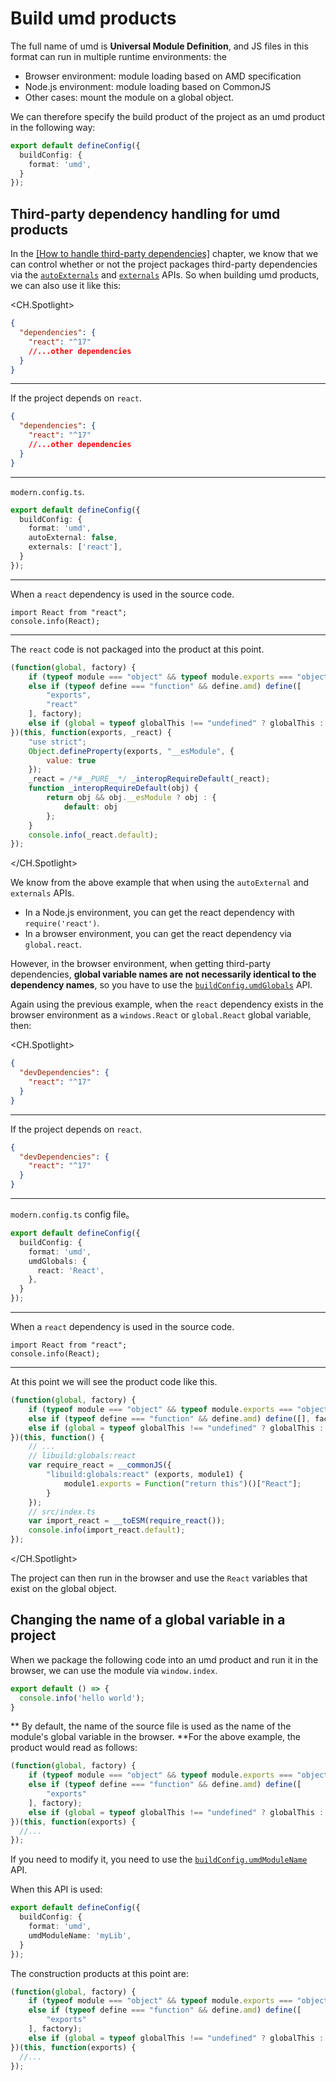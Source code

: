 # Build umd products

The full name of umd is **Universal Module Definition**, and JS files in this format can run in multiple runtime environments: the

* Browser environment: module loading based on AMD specification
* Node.js environment: module loading based on CommonJS
* Other cases: mount the module on a global object.

We can therefore specify the build product of the project as an umd product in the following way:

``` ts
export default defineConfig({
  buildConfig: {
    format: 'umd',
  }
});
```

## Third-party dependency handling for umd products

In the [[How to handle third-party dependencies]](/en/guide/advance/external-dependency) chapter, we know that we can control whether or not the project packages third-party dependencies via the [`autoExternals`](/en/api/build-config#autoexternal) and [`externals`](/en/api/build-config#externals) APIs.
So when building umd products, we can also use it like this:

<CH.Spotlight>

```json package.json
{
  "dependencies": {
    "react": "^17"
    //...other dependencies
  }
}
```

---

If the project depends on `react`.

```json package.json
{
  "dependencies": {
    "react": "^17"
    //...other dependencies
  }
}
```

---

`modern.config.ts`.

``` ts
export default defineConfig({
  buildConfig: {
    format: 'umd',
    autoExternal: false,
    externals: ['react'],
  }
});
```

---

When a `react` dependency is used in the source code.

``` tsx src/index.ts
import React from "react";
console.info(React);
```

---

The `react` code is not packaged into the product at this point.

``` js dist/index.js focus=1:7
(function(global, factory) {
    if (typeof module === "object" && typeof module.exports === "object") factory(exports, require("react"));
    else if (typeof define === "function" && define.amd) define([
        "exports",
        "react"
    ], factory);
    else if (global = typeof globalThis !== "undefined" ? globalThis : global || self) factory(global.index = {}, global.react);
})(this, function(exports, _react) {
    "use strict";
    Object.defineProperty(exports, "__esModule", {
        value: true
    });
    _react = /*#__PURE__*/ _interopRequireDefault(_react);
    function _interopRequireDefault(obj) {
        return obj && obj.__esModule ? obj : {
            default: obj
        };
    }
    console.info(_react.default);
});
```

</CH.Spotlight>

We know from the above example that when using the `autoExternal` and `externals` APIs.

* In a Node.js environment, you can get the react dependency with `require('react')`.
* In a browser environment, you can get the react dependency via `global.react`.

However, in the browser environment, when getting third-party dependencies, **global variable names are not necessarily identical to the dependency names**, so you have to use the [`buildConfig.umdGlobals`](/en/api/build-config#umdglobals) API.

Again using the previous example, when the `react` dependency exists in the browser environment as a `windows.React` or `global.React` global variable, then:


<CH.Spotlight>

```json package.json
{
  "devDependencies": {
    "react": "^17"
  }
}
```

---

If the project depends on `react`.

```json package.json
{
  "devDependencies": {
    "react": "^17"
  }
}
```

---

`modern.config.ts` config file。

``` ts
export default defineConfig({
  buildConfig: {
    format: 'umd',
    umdGlobals: {
      react: 'React',
    },
  }
});
```

---

When a `react` dependency is used in the source code.

``` tsx src/index.ts
import React from "react";
console.info(React);
```

---

At this point we will see the product code like this.

``` js dist/index.js focus=7:12
(function(global, factory) {
    if (typeof module === "object" && typeof module.exports === "object") factory();
    else if (typeof define === "function" && define.amd) define([], factory);
    else if (global = typeof globalThis !== "undefined" ? globalThis : global || self) factory();
})(this, function() {
    // ...
    // libuild:globals:react
    var require_react = __commonJS({
        "libuild:globals:react" (exports, module1) {
            module1.exports = Function("return this")()["React"];
        }
    });
    // src/index.ts
    var import_react = __toESM(require_react());
    console.info(import_react.default);
});
```

</CH.Spotlight>

The project can then run in the browser and use the `React` variables that exist on the global object.


## Changing the name of a global variable in a project

When we package the following code into an umd product and run it in the browser, we can use the module via `window.index`.

``` ts ./src/index.ts
export default () => {
  console.info('hello world');
}
```

** By default, the name of the source file is used as the name of the module's global variable in the browser. **For the above example, the product would read as follows:

``` js ./dist/index.js focus=6:6
(function(global, factory) {
    if (typeof module === "object" && typeof module.exports === "object") factory(exports);
    else if (typeof define === "function" && define.amd) define([
        "exports"
    ], factory);
    else if (global = typeof globalThis !== "undefined" ? globalThis : global || self) factory(global.index = {});
})(this, function(exports) {
  //...
});
```

If you need to modify it, you need to use the [`buildConfig.umdModuleName`](/en/api/build-config#umdmodulename) API.

When this API is used:

``` ts
export default defineConfig({
  buildConfig: {
    format: 'umd',
    umdModuleName: 'myLib',
  }
});
```

The construction products at this point are:

``` js ./dist/index.js focus=6:6
(function(global, factory) {
    if (typeof module === "object" && typeof module.exports === "object") factory(exports);
    else if (typeof define === "function" && define.amd) define([
        "exports"
    ], factory);
    else if (global = typeof globalThis !== "undefined" ? globalThis : global || self) factory(global.myLib = {});
})(this, function(exports) {
  //...
});
```









